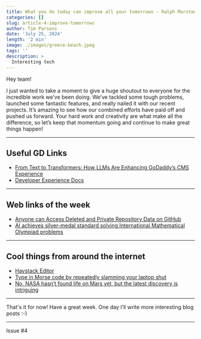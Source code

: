 ```yaml
---
title: What you do today can improve all your tomorrows - Ralph Marston
categories: []
slug: article-4-improve-tomorrows
author: Tim Parsons
date: 'July 25, 2024'
length: '2 min'
image: ./images/greece-beach.jpeg
tags: ''
description: >
  Interesting tech
---
```


Hey team!

I just wanted to take a moment to give a huge shoutout to everyone for the incredible work we’ve been doing. We’ve tackled some tough problems, launched some fantastic features, and really nailed it with our recent projects. It’s amazing to see how our combined efforts have paid off and pushed us forward. Your hard work and creativity are what make all the difference, so let’s keep that momentum going and continue to make great things happen!

---

## Useful GD Links

- [From Text to Transformers: How LLMs Are Enhancing GoDaddy’s CMS Experience](https://www.godaddy.com/resources/news/from-text-to-transformers-how-llms-are-enhancing-godaddys-cms-experience)
- [Developer Experience Docs](https://pcp-docs.int.gdcorp.tools/)

---

## Web links of the week

- [Anyone can Access Deleted and Private Repository Data on GitHub](https://trufflesecurity.com/blog/anyone-can-access-deleted-and-private-repo-data-github)
- [AI achieves silver-medal standard solving International Mathematical Olympiad problems](https://deepmind.google/discover/blog/ai-solves-imo-problems-at-silver-medal-level/)

---

## Cool things from around the internet

- [Haystack Editor](https://haystackeditor.com/)
- [Type in Morse code by repeatedly slamming your laptop shut](https://github.com/veggiedefender/open-and-shut?utm_source=cassidoo&utm_medium=email&utm_campaign=you-are-only-as-beautiful-as-the-many-beautiful)
- [No, NASA hasn’t found life on Mars yet, but the latest discovery is intriguing](https://arstechnica.com/space/2024/07/no-nasa-hasnt-found-life-on-mars-yet-but-the-latest-discovery-is-intriguing/)

---

That's it for now! Have a great week. One day I’ll write more interesting blog posts :-)

---

Issue #4
